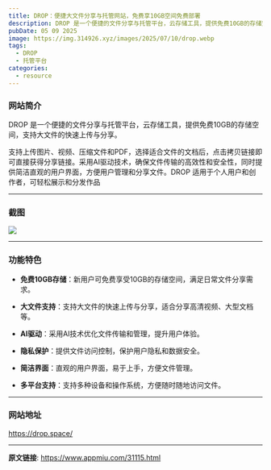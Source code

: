 ---
title: DROP：便捷大文件分享与托管网站，免费享10GB空间免费部署
description: DROP 是一个便捷的文件分享与托管平台，云存储工具，提供免费10GB的存储空间，支持大文件的快速上传与分享。
pubDate: 05 09 2025
image: https://img.314926.xyz/images/2025/07/10/drop.webp
tags:
  - DROP
  - 托管平台
categories:
  - resource
---

### 网站简介

DROP 是一个便捷的文件分享与托管平台，云存储工具，提供免费10GB的存储空间，支持大文件的快速上传与分享。

支持上传图片、视频、压缩文件和PDF，选择适合文件的文档后，点击拷贝链接即可直接获得分享链接。采用AI驱动技术，确保文件传输的高效性和安全性，同时提供简洁直观的用户界面，方便用户管理和分享文件。DROP 适用于个人用户和创作者，可轻松展示和分发作品

---

### 截图

![](https://cdn.jsdelivr.net/gh/kmfx/tuchuang@main/img/202505092144042.png)

---

### 功能特色

- **免费10GB存储**：新用户可免费享受10GB的存储空间，满足日常文件分享需求。

- **大文件支持**：支持大文件的快速上传与分享，适合分享高清视频、大型文档等。

- **AI驱动**：采用AI技术优化文件传输和管理，提升用户体验。 

- **隐私保护**：提供文件访问控制，保护用户隐私和数据安全。  

- **简洁界面**：直观的用户界面，易于上手，方便文件管理。

- **多平台支持**：支持多种设备和操作系统，方便随时随地访问文件。

---

### 网站地址

https://drop.space/

---

**原文链接**: https://www.appmiu.com/31115.html